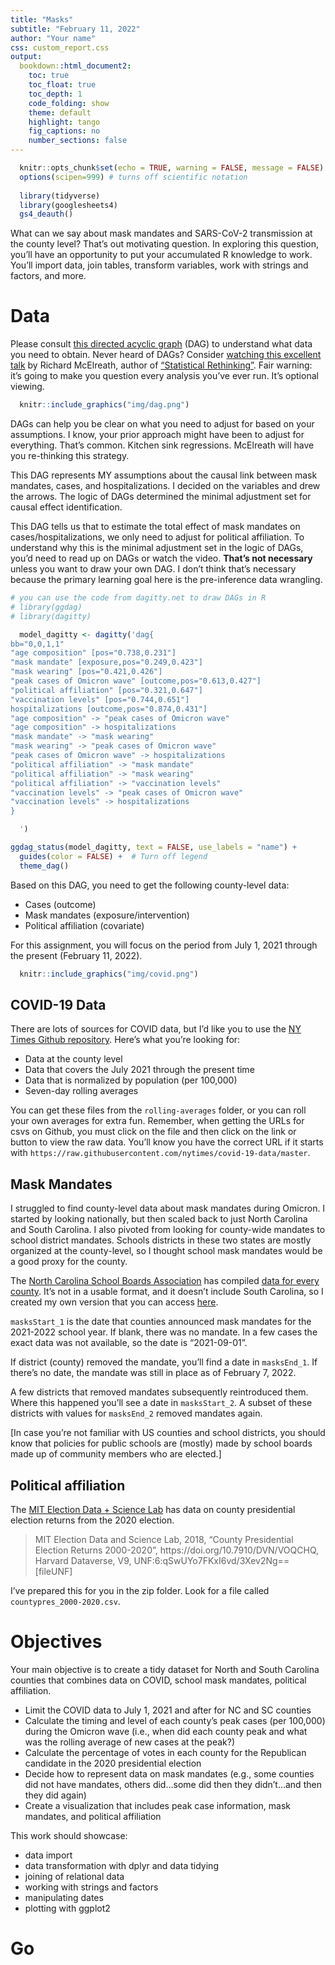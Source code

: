 ```yaml
---
title: "Masks"
subtitle: "February 11, 2022"
author: "Your name"
css: custom_report.css
output: 
  bookdown::html_document2:
    toc: true
    toc_float: true
    toc_depth: 1
    code_folding: show
    theme: default
    highlight: tango
    fig_captions: no
    number_sections: false
---
```


```r
  knitr::opts_chunk$set(echo = TRUE, warning = FALSE, message = FALSE)
  options(scipen=999) # turns off scientific notation
  
  library(tidyverse)
  library(googlesheets4)
  gs4_deauth()
```

What can we say about mask mandates and SARS-CoV-2 transmission at the county level? That's out motivating question. In exploring this question, you'll have an opportunity to put your accumulated R knowledge to work. You'll import data, join tables, transform variables, work with strings and factors, and more.

# Data

Please consult [this directed acyclic graph](dagitty.net/m2Zk3dJ) (DAG) to understand what data you need to obtain. Never heard of DAGs? Consider [watching this excellent talk](https://www.youtube.com/watch?v=KNPYUVmY3NM) by Richard McElreath, author of ["Statistical Rethinking"](https://xcelab.net/rm/statistical-rethinking/). Fair warning: it's going to make you question every analysis you've ever run. It's optional viewing.

```r
  knitr::include_graphics("img/dag.png")
```
DAGs can help you be clear on what you need to adjust for based on your assumptions. I know, your prior approach might have been to adjust for everything. That's common. Kitchen sink regressions. McElreath will have you re-thinking this strategy.

This DAG represents MY assumptions about the causal link between mask mandates, cases, and hospitalizations. I decided on the variables and drew the arrows. The logic of DAGs determined the minimal adjustment set for causal effect identification.

This DAG tells us that to estimate the total effect of mask mandates on cases/hospitalizations, we only need to adjust for political affiliation. To understand why this is the minimal adjustment set in the logic of DAGs, you'd need to read up on DAGs or watch the video. **That's not necessary** unless you want to draw your own DAG. I don't think that's necessary because the primary learning goal here is the pre-inference data wrangling.

```r
# you can use the code from dagitty.net to draw DAGs in R
# library(ggdag)
# library(dagitty)

  model_dagitty <- dagitty('dag{
bb="0,0,1,1"
"age composition" [pos="0.738,0.231"]
"mask mandate" [exposure,pos="0.249,0.423"]
"mask wearing" [pos="0.421,0.426"]
"peak cases of Omicron wave" [outcome,pos="0.613,0.427"]
"political affiliation" [pos="0.321,0.647"]
"vaccination levels" [pos="0.744,0.651"]
hospitalizations [outcome,pos="0.874,0.431"]
"age composition" -> "peak cases of Omicron wave"
"age composition" -> hospitalizations
"mask mandate" -> "mask wearing"
"mask wearing" -> "peak cases of Omicron wave"
"peak cases of Omicron wave" -> hospitalizations
"political affiliation" -> "mask mandate"
"political affiliation" -> "mask wearing"
"political affiliation" -> "vaccination levels"
"vaccination levels" -> "peak cases of Omicron wave"
"vaccination levels" -> hospitalizations
}

  ')

ggdag_status(model_dagitty, text = FALSE, use_labels = "name") +
  guides(color = FALSE) +  # Turn off legend
  theme_dag()
```

Based on this DAG, you need to get the following county-level data:

* Cases (outcome)
* Mask mandates (exposure/intervention)
* Political affiliation (covariate)

For this assignment, you will focus on the period from July 1, 2021 through the present (February 11, 2022).

```r
  knitr::include_graphics("img/covid.png")
```


## COVID-19 Data

There are lots of sources for COVID data, but I'd like you to use the [NY Times Github repository](https://github.com/nytimes/covid-19-data). Here's what you're looking for:

* Data at the county level
* Data that covers the July 2021 through the present time
* Data that is normalized by population (per 100,000)
* Seven-day rolling averages

You can get these files from the `rolling-averages` folder, or you can roll your own averages for extra fun. Remember, when getting the URLs for csvs on Github, you must click on the file and then click on the link or button to view the raw data. You'll know you have the correct URL if it starts with `https://raw.githubusercontent.com/nytimes/covid-19-data/master`.

## Mask Mandates

I struggled to find county-level data about mask mandates during Omicron. I started by looking nationally, but then scaled back to just North Carolina and South Carolina. I also pivoted from looking for county-wide mandates to school district mandates. Schools districts in these two states are mostly organized at the county-level, so I thought school mask mandates would be a good proxy for the county.

The [North Carolina School Boards Association](https://www.ncsba.org/2022/01/ncsba-legislative-update-january-7-2022/) has compiled [data for every county](https://docs.google.com/spreadsheets/d/1IDEnNqsrjz9R0BHu04JhSKOyEOCHVT3f6wnn6ft8CNQ/edit#gid=0). It's not in a usable format, and it doesn't include South Carolina, so I created my own version that you can access [here](https://docs.google.com/spreadsheets/d/1gPwa2xhwVvowDwBR5CS32PU7RVSryey57wBfrJ69280/edit?usp=sharing). 

[**Important**]: Mistakes are possible. I make no claims about the accuracy of my transformation of the NC data or my compilation of the SC data.]

`masksStart_1` is the date that counties announced mask mandates for the 2021-2022 school year. If blank, there was no mandate. In a few cases the exact data was not available, so the date is "2021-09-01".

If district (county) removed the mandate, you'll find a date in `masksEnd_1`. If there's no date, the mandate was still in place as of February 7, 2022.

A few districts that removed mandates subsequently reintroduced them. Where this happened you'll see a date in `masksStart_2`. A subset of these districts with values for `masksEnd_2` removed mandates again. 

[In case you're not familiar with US counties and school districts, you should know that policies for public schools are (mostly) made by school boards made up of community members who are elected.]

## Political affiliation

The [MIT Election Data + Science Lab](https://electionlab.mit.edu/data) has data on county presidential election returns from the 2020 election.

> MIT Election Data and Science Lab, 2018, "County Presidential Election Returns 2000-2020", https://doi.org/10.7910/DVN/VOQCHQ, Harvard Dataverse, V9, UNF:6:qSwUYo7FKxI6vd/3Xev2Ng== [fileUNF]

I've prepared this for you in the zip folder. Look for a file called `countypres_2000-2020.csv`.

# Objectives

Your main objective is to create a tidy dataset for North and South Carolina counties that combines data on COVID, school mask mandates, political affiliation. 

* Limit the COVID data to July 1, 2021 and after for NC and SC counties
* Calculate the timing and level of each county's peak cases (per 100,000) during the Omicron wave (i.e., when did each county peak and what was the rolling average of new cases at the peak?)
* Calculate the percentage of votes in each county for the Republican candidate in the 2020 presidential election
* Decide how to represent data on mask mandates (e.g., some counties did not have mandates, others did...some did then they didn't...and then they did again)
* Create a visualization that includes peak case information, mask mandates, and political affiliation

This work should showcase:

* data import
* data transformation with dplyr and data tidying
* joining of relational data
* working with strings and factors
* manipulating dates
* plotting with ggplot2

# Go

```r

```

